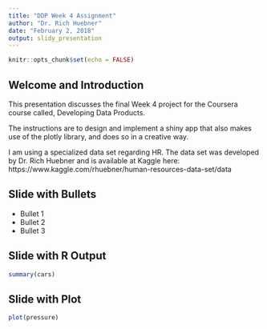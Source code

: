 ```yaml
---
title: "DDP Week 4 Assignment"
author: "Dr. Rich Huebner"
date: "February 2, 2018"
output: slidy_presentation
---
```


```r
knitr::opts_chunk$set(echo = FALSE)
```

## Welcome and Introduction

This presentation discusses the final Week 4 project for the Coursera course called, 
Developing Data Products.

The instructions are to design and implement a shiny app that also makes use of the plotly
library, and does so in a creative way.

I am using a specialized data set regarding HR. The data set was developed by Dr. Rich Huebner
and is available at Kaggle here:  https://www.kaggle.com/rhuebner/human-resources-data-set/data





## Slide with Bullets

- Bullet 1
- Bullet 2
- Bullet 3

## Slide with R Output

```r
summary(cars)
```

## Slide with Plot

```r
plot(pressure)
```

